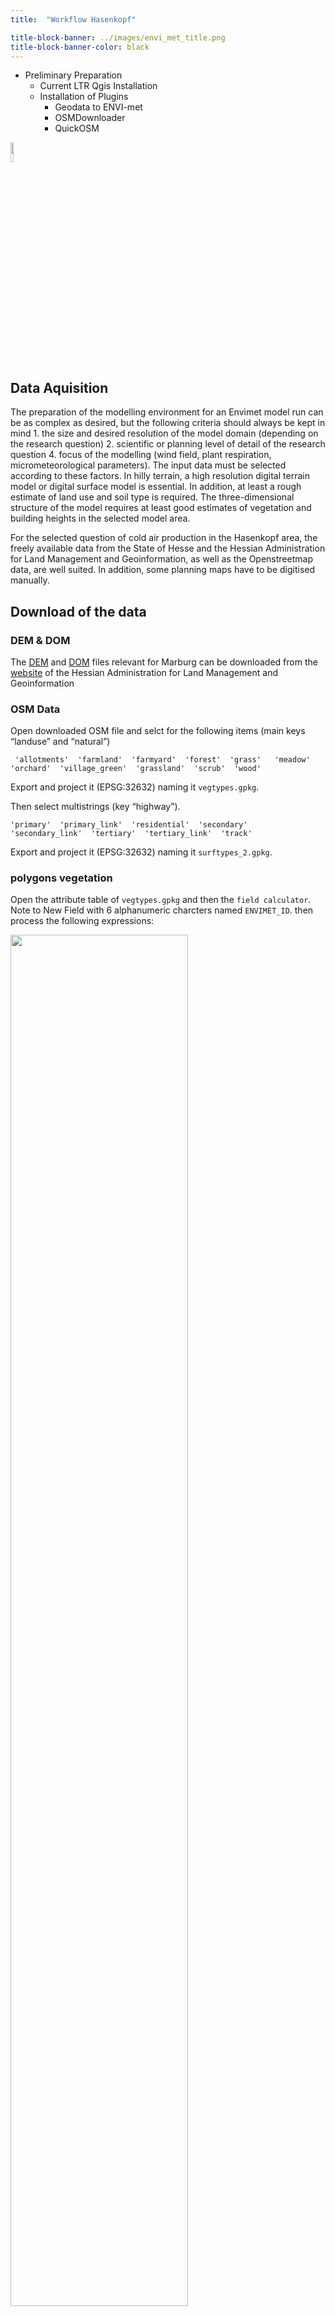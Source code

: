 ```yaml
---
title:  "Workflow Hasenkopf"

title-block-banner: ../images/envi_met_title.png
title-block-banner-color: black 
---
```


- Preliminary Preparation
   * Current LTR Qgis Installation
   * Installation of Plugins
      * Geodata to ENVI-met
      * OSMDownloader
      * QuickOSM

![](../images/mandantory.png){width=10% height=9% fig-align="right"}

## Data Aquisition

The preparation of the modelling environment for an Envimet model run can be as complex as desired, but the following criteria should always be kept in mind
1. the size and desired resolution of the model domain (depending on the research question)
2. scientific or planning level of detail of the research question 
4. focus of the modelling (wind field, plant respiration, micrometeorological parameters).
The input data must be selected according to these factors. 
In hilly terrain, a high resolution digital terrain model or digital surface model is essential.
In addition, at least a rough estimate of land use and soil type is required. The three-dimensional structure of the model requires at least good estimates of vegetation and building heights in the selected model area.

For the selected question of cold air production in the Hasenkopf area, the freely available data from the State of Hesse and the Hessian Administration for Land Management and Geoinformation, as well as the Openstreetmap data, are well suited. In addition, some planning maps have to be digitised manually.


## Download of the data

### DEM & DOM
The [DEM]( https://gds.hessen.de/downloadcenter/20241217/3D-Daten/Digitales%20Gel%C3%A4ndemodell%20(DGM1)/Landkreis%20Marburg-Biedenkopf/Marburg%20-%20DGM1.zip) and [DOM](https://gds.hessen.de/downloadcenter/20241217/3D-Daten/Digitales%20Oberfl%C3%A4chenmodell%20(DOM1)/Landkreis%20Marburg-Biedenkopf/Marburg%20-%20DOM1.zip) files relevant for Marburg can be downloaded from the [website](https://gds.hessen.de/INTERSHOP/web/WFS/HLBG-Geodaten-Site/de_DE/-/EUR/ViewDownloadcenter-Start) of the Hessian Administration for Land Management and Geoinformation

### OSM Data

Open downloaded OSM file and selct for the following items (main keys "landuse" and "natural")



```
 'allotments'  'farmland'  'farmyard'  'forest'  'grass'   'meadow'  'orchard'  'village_green'  'grassland'  'scrub'  'wood' 
```
Export and project it (EPSG:32632) naming it `vegtypes.gpkg`.


Then select multistrings (key "highway"). 

```
'primary'  'primary_link'  'residential'  'secondary'  'secondary_link'  'tertiary'  'tertiary_link'  'track'
```
Export and project it (EPSG:32632) naming it `surftypes_2.gpkg`.

### polygons vegetation

Open the attribute table of `vegtypes.gpkg` and then the `field calculator`. Note to New Field with 6 alphanumeric charcters named `ENVIMET_ID`. then process the following expressions:

![](../images/field_calc.png){width="75%"}

``` 
CASE 
  WHEN "landuse" =   'grass'       THEN '000000'
	WHEN "landuse" =   'meadow'        THEN '000000'
	WHEN "landuse" =   'farmyard'      THEN '0201H4'
	WHEN "landuse" =   'forest'        THEN '0000SM'
	WHEN "landuse" =   'allotments'    THEN '0201H4'
	WHEN "landuse" =   'orchard'       THEN '000051'
  WHEN "natural" =   'grassland'     THEN '000000'	
  WHEN "natural" =   'wood'          THEN '0000SM'
	WHEN "natural" =   'scrub'         THEN '0100H2'  
    ELSE '000000'
END
```


Save the file.

### polygons surface 1

Open the attribute table of `vegtypes.gpkg` and the field calculator and process the following expressions:

```
CASE 
	WHEN "landuse" =   'farmland'      THEN '02AGSS'
	WHEN "landuse" =   'residental'    THEN '02AGSS'	
	WHEN "landuse" =   'industrial'    THEN '0200AK'
  ELSE '0200AK'
```

Save the file naming it `polygons_surface_1.gpkg`.

### Line surface types

Buffer the different road types with 8m (primary) 5m (secondary) 4m (tertiary) and 2.5m (tracks).

Then process the following Expression:

```
lines buffered
CASE 
  WHEN "highway" =   'primary'        THEN '0200AK'
  WHEN "highway" =   'primary_link'   THEN '0200AK'
  WHEN "highway" =   'secondary'      THEN '0200AK'
  WHEN "highway" =   'secondary_link' THEN '0200AK'
  WHEN "highway" =   'tertiary'       THEN '0200AK'
  WHEN "highway" =   'tertiary_link'  THEN '0200AK'  
  WHEN "surface" =   'asphalt'        THEN '0200AK'
	WHEN "surface" =   'ground'         THEN '0200TS'
	WHEN "surface" =   'dirt'           THEN '0200TS'
	WHEN "surface" =   'mud'            THEN '0200TS'
	WHEN "surface" =   'fine_gravel'    THEN '0200BS'
	WHEN "surface" =   'gravel'         THEN '0200BS'
	WHEN "surface" =   'grass'          THEN '02AGSS'
	WHEN "surface" =   'unpaved'        THEN '0200TS'
	WHEN "surface" =   'compacted'      THEN '0200BS'
ELSE '0200TS'
END
```

Save the file using `line_surface_1.gpgk`. Now merge `polygons_surface_1.gpkg`and `line_surface_1.gpgk` to `all_surfaces.gpgk`.


Now you can start the `Convert Geodata to Envimet` Plugin.


  

  
 
  